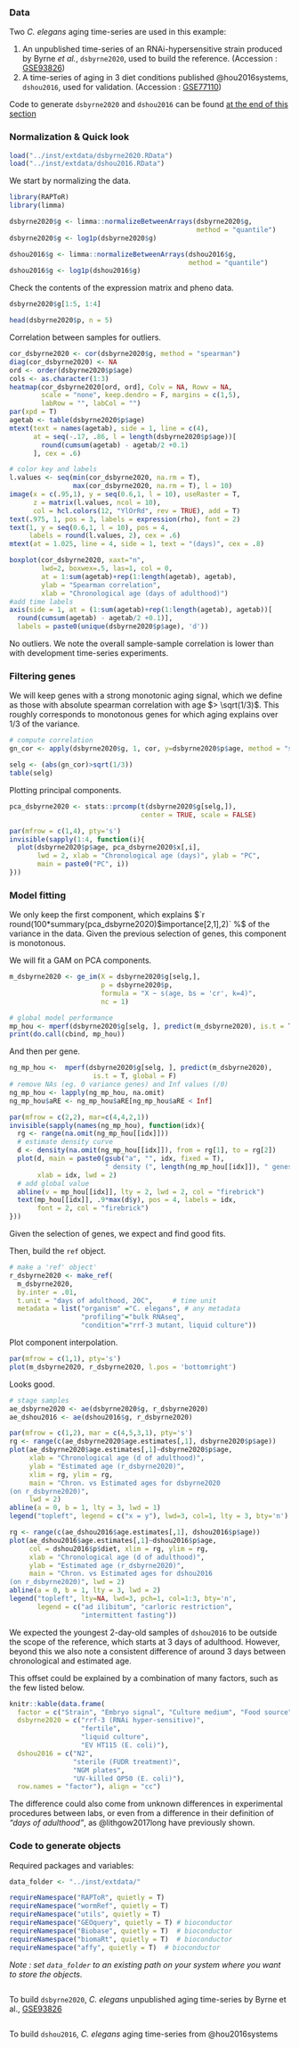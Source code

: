 ### Data

Two *C. elegans* aging time-series are used in this example:

 1. An unpublished time-series of an RNAi-hypersensitive strain produced by Byrne *et al.*, `dsbyrne2020`, used to build the reference. (Accession : [GSE93826](https://www.ncbi.nlm.nih.gov/geo/query/acc.cgi?acc=GSE93826))
 1. A time-series of aging in 3 diet conditions published @hou2016systems, `dshou2016`, used for validation. (Accession : [GSE77110](https://www.ncbi.nlm.nih.gov/geo/query/acc.cgi?acc=GSE77110))

Code to generate `dsbyrne2020` and `dshou2016` can be found [at the end of this section](#code-to-generate-objects-3)





### Normalization & Quick look
```r
load("../inst/extdata/dsbyrne2020.RData")
load("../inst/extdata/dshou2016.RData")
```

We start by normalizing the data.
```r
library(RAPToR)
library(limma)

dsbyrne2020$g <- limma::normalizeBetweenArrays(dsbyrne2020$g, 
                                               method = "quantile")
dsbyrne2020$g <- log1p(dsbyrne2020$g)

dshou2016$g <- limma::normalizeBetweenArrays(dshou2016$g, 
                                             method = "quantile")
dshou2016$g <- log1p(dshou2016$g)
```

Check the contents of the expression matrix and pheno data.
```r
dsbyrne2020$g[1:5, 1:4]

head(dsbyrne2020$p, n = 5)
```

Correlation between samples for outliers.
```r
cor_dsbyrne2020 <- cor(dsbyrne2020$g, method = "spearman")
diag(cor_dsbyrne2020) <- NA
ord <- order(dsbyrne2020$p$age)
cols <- as.character(1:3)
heatmap(cor_dsbyrne2020[ord, ord], Colv = NA, Rowv = NA, 
        scale = "none", keep.dendro = F, margins = c(1,5),
        labRow = "", labCol = "")
par(xpd = T)
agetab <- table(dsbyrne2020$p$age)
mtext(text = names(agetab), side = 1, line = c(4), 
      at = seq(-.17, .86, l = length(dsbyrne2020$p$age))[
        round(cumsum(agetab) - agetab/2 +0.1)
      ], cex = .6)

# color key and labels
l.values <- seq(min(cor_dsbyrne2020, na.rm = T), 
                max(cor_dsbyrne2020, na.rm = T), l = 10)
image(x = c(.95,1), y = seq(0.6,1, l = 10), useRaster = T,
      z = matrix(l.values, ncol = 10),
      col = hcl.colors(12, "YlOrRd", rev = TRUE), add = T)
text(.975, 1, pos = 3, labels = expression(rho), font = 2)
text(1, y = seq(0.6,1, l = 10), pos = 4, 
     labels = round(l.values, 2), cex = .6)
mtext(at = 1.025, line = 4, side = 1, text = "(days)", cex = .8)
```

```r
boxplot(cor_dsbyrne2020, xaxt="n",
        lwd=2, boxwex=.5, las=1, col = 0, 
        at = 1:sum(agetab)+rep(1:length(agetab), agetab),
        ylab = "Spearman correlation", 
        xlab = "Chronological age (days of adulthood)")
#add time labels
axis(side = 1, at = (1:sum(agetab)+rep(1:length(agetab), agetab))[
  round(cumsum(agetab) - agetab/2 +0.1)], 
  labels = paste0(unique(dsbyrne2020$p$age), 'd'))

```

No outliers.
We note the overall sample-sample correlation is lower than with development time-series experiments. 

### Filtering genes
We will keep genes with a strong monotonic aging signal, which we define as those with absolute spearman correlation with age $> \sqrt(1/3)$. 
This roughly corresponds to monotonous genes for which aging explains over $1/3$ of the variance.

```r
# compute correlation
gn_cor <- apply(dsbyrne2020$g, 1, cor, y=dsbyrne2020$p$age, method = "spearman")

selg <- (abs(gn_cor)>sqrt(1/3))
table(selg)
```



Plotting principal components.
```r
pca_dsbyrne2020 <- stats::prcomp(t(dsbyrne2020$g[selg,]), 
                                 center = TRUE, scale = FALSE)
```

```r
par(mfrow = c(1,4), pty='s')
invisible(sapply(1:4, function(i){
  plot(dsbyrne2020$p$age, pca_dsbyrne2020$x[,i], 
       lwd = 2, xlab = "Chronological age (days)", ylab = "PC", 
       main = paste0("PC", i))
}))
```



### Model fitting

We only keep the first component, which explains $`r round(100*summary(pca_dsbyrne2020)$importance[2,1],2)` \%$ of the variance in the data. 
Given the previous selection of genes, this component is monotonous.


We will fit a GAM on PCA components. 

```r
m_dsbyrne2020 <- ge_im(X = dsbyrne2020$g[selg,], 
                       p = dsbyrne2020$p, 
                       formula = "X ~ s(age, bs = 'cr', k=4)", 
                       nc = 1)
```

```r
# global model performance
mp_hou <- mperf(dsbyrne2020$g[selg, ], predict(m_dsbyrne2020), is.t = T)
print(do.call(cbind, mp_hou))
```

And then per gene.
```r
ng_mp_hou <-  mperf(dsbyrne2020$g[selg, ], predict(m_dsbyrne2020), 
                     is.t = T, global = F)
# remove NAs (eg. 0 variance genes) and Inf values (/0)
ng_mp_hou <- lapply(ng_mp_hou, na.omit)
ng_mp_hou$aRE <- ng_mp_hou$aRE[ng_mp_hou$aRE < Inf] 
```


```r
par(mfrow = c(2,2), mar=c(4,4,2,1))
invisible(sapply(names(ng_mp_hou), function(idx){
  rg <- range(na.omit(ng_mp_hou[[idx]]))
  # estimate density curve
  d <- density(na.omit(ng_mp_hou[[idx]]), from = rg[1], to = rg[2])
  plot(d, main = paste0(gsub("a", "", idx, fixed = T), 
                        " density (", length(ng_mp_hou[[idx]]), " genes)"), 
       xlab = idx, lwd = 2)
  # add global value
  abline(v = mp_hou[[idx]], lty = 2, lwd = 2, col = "firebrick")
  text(mp_hou[[idx]], .9*max(d$y), pos = 4, labels = idx, 
       font = 2, col = "firebrick")
}))
```
Given the selection of genes, we expect and find good fits.


Then, build the `ref` object.

```r
# make a 'ref' object'
r_dsbyrne2020 <- make_ref(
  m_dsbyrne2020, 
  by.inter = .01, 
  t.unit = "days of adulthood, 20C",     # time unit
  metadata = list("organism" ="C. elegans", # any metadata
                  "profiling"="bulk RNAseq",
                  "condition"="rrf-3 mutant, liquid culture"))
```


Plot component interpolation.

```r
par(mfrow = c(1,1), pty='s')
plot(m_dsbyrne2020, r_dsbyrne2020, l.pos = 'bottomright')
```

Looks good.


```r
# stage samples
ae_dsbyrne2020 <- ae(dsbyrne2020$g, r_dsbyrne2020)
ae_dshou2016 <- ae(dshou2016$g, r_dsbyrne2020)
```


```r
par(mfrow = c(1,2), mar = c(4,5,3,1), pty='s')
rg <- range(c(ae_dsbyrne2020$age.estimates[,1], dsbyrne2020$p$age))
plot(ae_dsbyrne2020$age.estimates[,1]~dsbyrne2020$p$age, 
     xlab = "Chronological age (d of adulthood)", 
     ylab = "Estimated age (r_dsbyrne2020)", 
     xlim = rg, ylim = rg,
     main = "Chron. vs Estimated ages for dsbyrne2020
(on r_dsbyrne2020)", 
     lwd = 2)
abline(a = 0, b = 1, lty = 3, lwd = 1)
legend("topleft", legend = c("x = y"), lwd=3, col=1, lty = 3, bty='n')

rg <- range(c(ae_dshou2016$age.estimates[,1], dshou2016$p$age))
plot(ae_dshou2016$age.estimates[,1]~dshou2016$p$age, 
     col = dshou2016$p$diet, xlim = rg, ylim = rg,
     xlab = "Chronological age (d of adulthood)", 
     ylab = "Estimated age (r_dsbyrne2020)", 
     main = "Chron. vs Estimated ages for dshou2016
(on r_dsbyrne2020)", lwd = 2)
abline(a = 0, b = 1, lty = 3, lwd = 2)
legend("topleft", lty=NA, lwd=3, pch=1, col=1:3, bty='n',
       legend = c("ad ilibitum", "carloric restriction", 
                  "intermittent fasting"))

```

We expected the youngest 2-day-old samples of `dshou2016` to be outside the scope of the reference, which starts at 3 days of adulthood.
However, beyond this we also note a consistent difference of around 3 days between chronological and estimated age.

This offset could be explained by a combination of many factors, such as the few listed below.
```r
knitr::kable(data.frame(
  factor = c("Strain", "Embryo signal", "Culture medium", "Food source"),
  dsbyrne2020 = c("rrf-3 (RNAi hyper-sensitive)", 
                  "fertile", 
                  "liquid culture",
                  "EV HT115 (E. coli)"),
  dshou2016 = c("N2", 
                "sterile (FUDR treatment)",
                "NGM plates",
                "UV-killed OP50 (E. coli)"),
  row.names = "factor"), align = "cc")
```

The difference could also come from unknown differences in experimental procedures between labs, or even from a difference in their definition of *"days of adulthood"*, as @lithgow2017long have previously shown.



### Code to generate objects

Required packages and variables:
```r
data_folder <- "../inst/extdata/"

requireNamespace("RAPToR", quietly = T)
requireNamespace("wormRef", quietly = T)
requireNamespace("utils", quietly = T)
requireNamespace("GEOquery", quietly = T) # bioconductor
requireNamespace("Biobase", quietly = T)  # bioconductor
requireNamespace("biomaRt", quietly = T)  # bioconductor
requireNamespace("affy", quietly = T)  # bioconductor
```

*Note : set `data_folder` to an existing path on your system where you want to store the objects.*

```r
```


To build `dsbyrne2020`, *C. elegans* unpublished aging time-series by Byrne et al.,  [GSE93826](https://www.ncbi.nlm.nih.gov/geo/query/acc.cgi?acc=GSE93826)
```r
```


To build `dshou2016`, *C. elegans* aging time-series from @hou2016systems
```r
```
